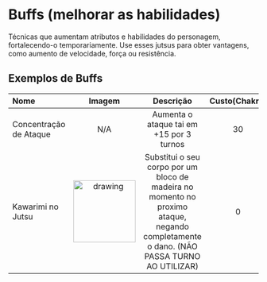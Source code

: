 # Buffs (melhorar as habilidades)

Técnicas que aumentam atributos e habilidades do personagem, fortalecendo-o temporariamente. 
Use esses jutsus para obter vantagens, como aumento de velocidade, força ou resistência.


## Exemplos de Buffs
| Nome | Imagem | Descrição | Custo(Chakra) | Cooldown |
| :----- | :----: | :----: | :----: | ----: |
| Concentração de Ataque | N/A | Aumenta o ataque tai em +15 por 3 turnos  | 30 | 4 turnos |
| Kawarimi no Jutsu | <img src="/jutsus/buff/kawarimiv2.webp" alt="drawing" width="125"/> | Substitui o seu corpo por um bloco de madeira no momento no proximo ataque, negando completamente o dano. (NÃO PASSA TURNO AO UTILIZAR) | 0 | 4 turnos |


